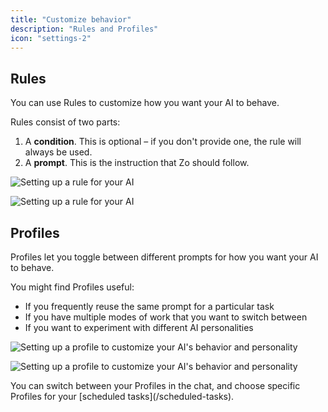 ```yaml
---
title: "Customize behavior"
description: "Rules and Profiles"
icon: "settings-2"
---
```


## Rules

You can use Rules to customize how you want your AI to behave.

Rules consist of two parts:

1. A **condition**. This is optional – if you don't provide one, the rule will always be used.
2. A **prompt**. This is the instruction that Zo should follow.

<Frame>
  <img
    className="block dark:hidden"
    src="/screenshots/rules-light.png"
    alt="Setting up a rule for your AI"
  />

  <img
    className="hidden dark:block"
    src="/screenshots/rules-dark.png"
    alt="Setting up a rule for your AI"
  />
</Frame>

## Profiles

Profiles let you toggle between different prompts for how you want your AI to behave.

You might find Profiles useful:

- If you frequently reuse the same prompt for a particular task
- If you have multiple modes of work that you want to switch between
- If you want to experiment with different AI personalities

<Frame>
  <img
    className="block dark:hidden"
    src="/screenshots/zofile-light.png"
    alt="Setting up a profile to customize your AI's behavior and personality"
  />

  <img
    className="hidden dark:block"
    src="/screenshots/zofile-dark.png"
    alt="Setting up a profile to customize your AI's behavior and personality"
  />
</Frame>

<Info>
  You can switch between your Profiles in the chat, and choose specific Profiles for your [scheduled
  tasks](/scheduled-tasks).
</Info>
